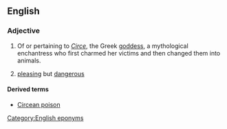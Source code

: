 ==English==

===Adjective===
{{en-adj}}

# Of or pertaining to ''[[w:Circe|Circe]]'', the Greek [[goddess]], a mythological enchantress who first charmed her victims and then changed them into animals.
# {{context|by extension}} [[pleasing]] but [[dangerous]]

====Derived terms====
* [[Circean poison]]

[[Category:English eponyms]]
